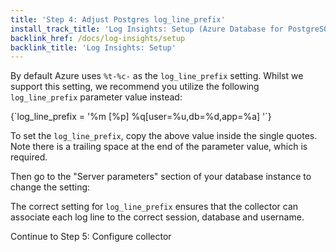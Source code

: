 ```yaml
---
title: 'Step 4: Adjust Postgres log_line_prefix'
install_track_title: 'Log Insights: Setup (Azure Database for PostgreSQL)'
backlink_href: /docs/log-insights/setup
backlink_title: 'Log Insights: Setup'
---
```




By default Azure uses `%t-%c-` as the `log_line_prefix` setting. Whilst we support this setting,
we recommend you utilize the following `log_line_prefix` parameter value instead:

<CodeBlock language="text">
{`log_line_prefix = '%m [%p] %q[user=%u,db=%d,app=%a] '`}
</CodeBlock>

To set the `log_line_prefix`, copy the above value inside the single quotes. Note there is a trailing space at the end
of the parameter value, which is required.

Then go to the "Server parameters" section of your database instance to change the setting:

<ImgLogLinePrefix />

The correct setting for `log_line_prefix` ensures that the collector can associate each log line
to the correct session, database and username.

<Link className="btn btn-success" to="05_configure_collector">
  Continue to Step 5: Configure collector
</Link>
